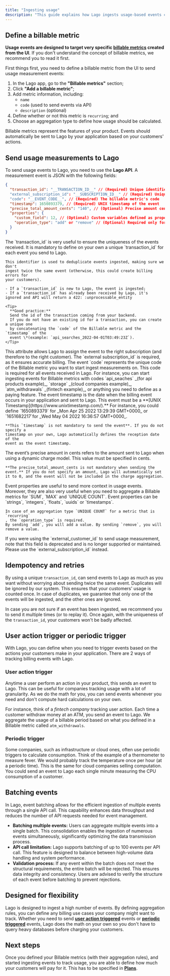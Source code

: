 ```yaml
---
title: "Ingesting usage"
description: "This guide explains how Lago ingests usage-based events coming from your application."
---
```


## Define a billable metric[](#define-a-billable-metric "Direct link to heading")

**Usage events are designed to target very specific
[billable metrics](/guide/billable-metrics/create-billable-metrics) created from the UI**. If you don't understand the
concept of billable metrics, we recommend you to read it first.

First things first, you need to define a billable metric from the UI to send
usage measurement events:

1. In the Lago app, go to the **"Billable metrics"** section;
2. Click **"Add a billable metric"**;
3. Add metric information, including:
   - `name`
   - `code` (used to send events via API)
   - `description` (optional)
4. Define whether or not this metric is `recurring`; and
5. Choose an aggregation type to define how usage should be calculated.

Billable metrics represent the features of your product. Events should automatically be sent to Lago by your application
based on your customers' actions.

## Send usage measurements to Lago[](#send-usage-measurements-to-lago "Direct link to heading")

To send usage events to Lago, you need to use the **Lago API**. A measurement
event is JSON with the following fields:

```json
{
  "transaction_id": "__TRANSACTION_ID__" // (Required) Unique identifier of the event
  "external_subscription_id": "__SUBSCRIPTION_ID__" // (Required) Unique identifier of your customer's subscription
  "code": "__EVENT_CODE__", // (Required) The billable metric's code
  "timestamp": 1650893379, // (Required) UNIX timestamp of the event
  "precise_total_amount_cents": "140", // (Optional) Precise amount cents of the event used for dynamic charge model
  "properties": {
    "custom_field": 12, // (Optional) Custom variables defined as properties
    "operation_type": "add" or "remove" // (Optional) Required only for recurring metric based on the unique count aggregation
  }
}
```

<AccordionGroup>
  <Accordion title="1. The transaction_id">
    The `transaction_id` is very useful to ensure the uniqueness of the events
    received. It is mandatory to define on your own a unique `transaction_id` for
    each event you send to Lago.

    This identifier is used to deduplicate events ingested, making sure we don't
    ingest twice the same event (otherwise, this could create billing errors for
    your customers).

    - If a `transaction_id` is new to Lago, the event is ingested;
    - If a `transaction_id` has already been received by Lago, it's ignored and API will return a 422: :unprocessable_entity

    <Tip>
      **Good practice:**
      Send the id of the transaction coming from your backend.
      If you do not have an existing id for a transaction, you can create a unique one
      by concatenating the `code` of the Billable metric and the `timestamp` of the
      event \*(example: `api_searches_2022-04-01T03:49:23Z`).
    </Tip>

  </Accordion>
  <Accordion title="2. The external_subscription_id">
    This attribute allows Lago to assign the event to the right subscription (and therefore to the right customer).
    The `external subscription_id` is required, as it ensures accurate billing.
  </Accordion>
  <Accordion title="3. The event code">
    The event `code` represents the unique code of the Billable metric you want to
    start ingest measurements on. This code is required for all events received in
    Lago. For instance, you can start ingesting events for Billable metrics with
    codes `api_seaches` _(for api products example)_, `storage` _(cloud companies
    example)_, `atm_withdrawals` _(fintech example)_, or anything you need to define
    as a paying feature.
  </Accordion>
  <Accordion title="4. The event timestamp">
    The event timestamp is the date when the billing event occurs in your
    application and sent to Lago. This event must be a
    **[UNIX Timestamp](https://www.unixtimestamp.com/).** For instance, you could
    define `1650893379` for _Mon Apr 25 2022 13:29:39 GMT+0000_ or `1651682217`for
    _Wed May 04 2022 16:36:57 GMT+0000_.

    **This `timestamp` is not mandatory to send the event**. If you do not specify a
    timestamp on your own, Lago automatically defines the reception date of the
    event as the event timestamp.

  </Accordion>
    <Accordion title="5. The event precise amount cent">
    The event’s precise amount in cents refers to the amount sent to Lago when using a dynamic charge model. 
    This value must be specified in cents.

    **The precise_total_amount_cents is not mandatory when sending the event.** If you do not specify an amount, Lago will automatically set it to 0, and the event will not be included in the charge aggregation.

  </Accordion>
  <Accordion title="6. The event properties">
    Event properties are useful to send more context in usage events. Moreover, they
    are also very useful when you need to aggregate a Billable metrics for `SUM`,
    `MAX` and `UNIQUE COUNT`. Event properties can be `strings`, `integers`,
    `floats`, `uuids` or `timestamps`.

    In case of an aggregation type `UNIQUE COUNT` for a metric that is `recurring`
    , the `operation_type` is required.
    By sending `add`, you will add a value. By sending `remove`, you will remove a value.

  </Accordion>
</AccordionGroup>

<Warning>
  If you were using the `external_customer_id` to send usage measurement, note
  that this field is deprecated and is no longer supported or maintained. Please
  use the `external_subscription_id` instead.
</Warning>

## Idempotency and retries[](#idempotency-and-retries "Direct link to heading")

By using a unique `transaction_id`, can send events to Lago as much as you want
without worrying about sending twice the same event. Duplicates will be ignored
by our system. This ensures that your customers' usage is counted once. In case
of duplicates, we guarantee that only one of the events will be ingested, and
the other ones are ignored.

In case you are not sure if an event has been ingested, we recommend you to send
it multiple times (or to replay it). Once again, with the uniqueness of the
`transaction_id`, your customers won't be badly affected.

## User action trigger or periodic trigger[](#user-action-trigger-or-periodic-trigger "Direct link to heading")

With Lago, you can define when you need to trigger events based on the actions
your customers make in your application. There are 2 ways of tracking billing
events with Lago.

### User action trigger[](#user-action-trigger "Direct link to heading")

Anytime a user perform an action in your product, this sends an event to Lago.
This can be useful for companies tracking usage with a lot of granularity. As we
do the math for you, you can send events whenever you need and don't compute
hard calculations on your own.

For instance, think of a _fintech company_ tracking user action. Each time a
customer withdraw money at an ATM, you send an event to Lago. We aggregate the
usage of a billable period based on what you defined in a Billable metric called
`atm_withdrawals`.

### Periodic trigger[](#periodic-trigger "Direct link to heading")

Some companies, such as infrastructure or cloud ones, often use periodic
triggers to calculate consumption. Think of the example of a thermometer to
measure fever. We would probably track the temperature once per hour (at a
periodic time). This is the same for cloud companies selling computation. You
could send an event to Lago each single minute measuring the CPU consumption of
a customer.

## Batching events

In Lago, event batching allows for the efficient ingestion of multiple events through a single API call.
This capability enhances data throughput and reduces the number of API requests needed for event management.

- **Batching multiple events:** Users can aggregate multiple events into a single batch. This consolidation enables the ingestion of numerous events simultaneously, significantly optimizing the data transmission process.
- **API call limitation:** Lago supports batching of up to 100 events per API call. This feature is designed to balance between high-volume data handling and system performance.
- **Validation process:** If any event within the batch does not meet the structural requirements, the entire batch will be rejected. This ensures data integrity and consistency. Users are advised to verify the structure of each event before batching to prevent rejections.

## Designed for flexibility[](#designed-for-flexibility "Direct link to heading")

Lago is designed to ingest a high number of events. By defining aggregation
rules, you can define any billing use cases your company might want to track.
Whether you need to send **[user action triggered](#user-action-trigger)**
events or **[periodic triggered](#periodic-trigger)** events, Lago does the math
on your own so you don't have to query heavy databases before charging your
customers.

## Next steps[](#next-steps "Direct link to heading")

Once you defined your Billable metrics (with their aggregation rules), and
started ingesting events to track usage, you are able to define how much your
customers will pay for it. This has to be specified in
**[Plans](/guide/plans/overview)**.
